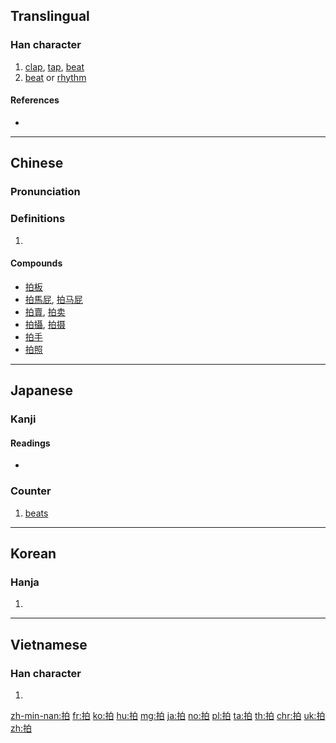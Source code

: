 ==Translingual==

===Han character===
{{Han char|rn=64|rad=手|as=05|sn=8|four=56000|canj=QHA|ids=⿰扌白}}

# [[clap]], [[tap]], [[beat]]
# [[beat]] or [[rhythm]]
<!-- # to whack with the hand
# to take (a picture)
# {{cx|Min Nan|lang=zh}} to call on the phone
#: {{zh-usex|拍電話|to call someone's phone|MN}}
#: {{zh-usex|拍 手機|to call someone's cellphone|MN}}-->

====References====
* {{Han ref|kx=0425.070|dkj=11952|dj=0773.120|hdz=31854.030|uh=62CD|ud=25293|bh=A9E7|bd=43495}}

----

==Chinese==
{{zh-forms}}

===Pronunciation===
{{zh-pron
|m=pāi,bó
|c=paak3
|mc=y
|oc=y
|ma=h-pāi.ogg
|cat=v,n
}}

===Definitions===
# {{rfdef|lang=zh}}

====Compounds====
* [[拍板]]
* [[拍馬屁]], [[拍马屁]]
* [[拍賣]], [[拍卖]]
* [[拍攝]], [[拍摄]]
* [[拍手]]
* [[拍照]]

----

==Japanese==

===Kanji===
{{ja-kanji|grade=c|rs=手05}}

====Readings====
* {{ja-readings|goon=[[ひゃく]] (hyaku) {{non-joyo-reading}}|kanon=[[はく]] (haku)|kanyoon=[[ひょう]] (hyō)|kun=[[うつ]] (utsu)}}

===Counter===
{{ja-pos|はく|counter}}

# {{context|music|lang=ja|sort=はく}} [[beat]]s

----

==Korean==

===Hanja===
{{ko-hanja|hangeul=박|eumhun=|rv=bak|mr=pak|y=pak}}

# {{defn|lang=ko|sort=手05}}

----

==Vietnamese==

===Han character===
{{vi-hantu|[[phếch]], [[phách]], [[vạch]], [[phạch]], [[phệch]]|rs=手05}}

# {{defn|lang=vi|sort=手05}}

[[zh-min-nan:拍]]
[[fr:拍]]
[[ko:拍]]
[[hu:拍]]
[[mg:拍]]
[[ja:拍]]
[[no:拍]]
[[pl:拍]]
[[ta:拍]]
[[th:拍]]
[[chr:拍]]
[[uk:拍]]
[[zh:拍]]